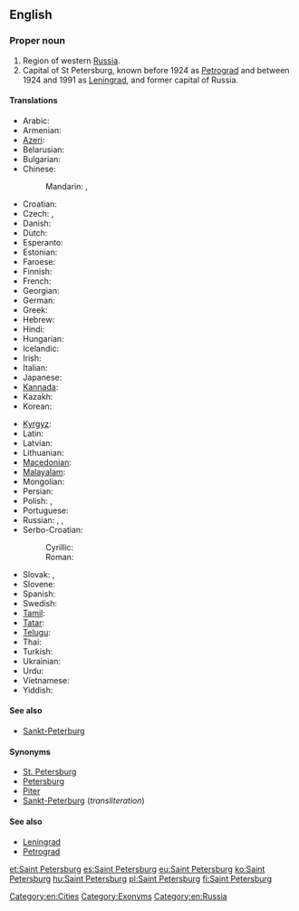 ==English==
{{wikipedia}}

===Proper noun===
{{en-proper noun|head=[[saint|Saint]] [[Petersburg]]}}

# Region of western [[Russia]].
# Capital of St Petersburg, known before 1924 as [[Petrograd]] and between 1924 and 1991 as [[Leningrad]], and former capital of Russia.

====Translations====
{{trans-top|city}}
* Arabic: {{t|ar|سانت بطرسبرغ|m|tr=sant buTrusburgh}}
* Armenian: {{t-|hy|Սանկտ Պետերբուրգ|tr=Sankt Peterburg}}
* [[Azeri]]: {{t|az|Sankt-Peterburq|xs=Azeri}}
* Belarusian: {{t|be|Санкт-Пецярбург|m|tr=Sankt-Pecjarbúrh|xs=Belarusian}}
* Bulgarian: {{t|bg|Санкт Петербург|m|tr=Sankt Peterburg}}
* Chinese:
*: Mandarin: {{t-|cmn|聖彼得堡|sc=Hani}},  {{t-|cmn|圣彼得堡|tr=Shèng-Bǐdebǎo|sc=Hani}}
* Croatian: {{t-|hr|Sankt Peterburg|m}}
* Czech: {{t|cs|Sankt Petěrburg|m}},  {{t|cs|Petrohrad|m}}
* Danish: {{t|da|Sankt Petersborg}}
* Dutch: {{t+|nl|Sint-Petersburg}}
* Esperanto: {{t-|eo|Sankt-Peterburgo|xs=Esperanto}}
* Estonian: {{t-|et|Peterburi}}
* Faroese: {{t|fo|St. Pætursborg}}
* Finnish: {{t+|fi|Pietari}}
* French: {{t+|fr|Saint-Pétersbourg}}
* Georgian: {{t|ka|სანქტ-პეტერბურგი|tr=Sank't-Peterburgi|sc=Geor|xs=Georgian}}
* German: {{t-|de|Sankt Petersburg|n}}
* Greek: {{t|el|Αγία Πετρούπολη|tr=Agía Petroúpoli}}
* Hebrew: {{t|he|סנט פטרסבורג|tr=sant petersburg}}
* Hindi: {{t|hi|सेंट पीटर्सबर्ग|tr=seṇṭ pīṭarsbarg|xs=Hindi}}
* Hungarian: {{t+|hu|Szentpétervár}}
* Icelandic: {{t|is|Sankti Pétursborg|f}}
* Irish: {{t|ga|Cathair Pheadair|f}}
* Italian: {{t+|it|San Pietroburgo|m}}
* Japanese: {{t-|ja|サンクトペテルブルク|tr=Sankutopeteruburuku}}
* [[Kannada]]: {{t|kn|ಸೇಂಟ್ ಪೀಟರ್ಸ್‌ಬರ್ಗ್|sc=Knda|xs=Kannada}}
* Kazakh: {{t|kk|Сән-Питербор|sc=Cyrl|xs=Kazakh}}
* Korean: {{t+|ko|상트페테르부르크|tr=Sangteupetereubureugeu|sc=Hang}}
{{trans-mid}}
* [[Kyrgyz]]: {{t-|ky|Санкт-Петербург|sc=Cyrl|xs=Kyrgyz}}
* Latin: {{t|la|Petropolis}}
* Latvian: {{t|lv|Sanktpēterburga|f|xs=Latvian}}
* Lithuanian: {{t|lt|Sankt Peterburgas|m|xs=Lithuanian}}
* [[Macedonian]]: {{t+|mk|Санкт Петербург|m|tr=Sankt Péterburg}}
* [[Malayalam]]: {{t|ml|സെന്റ് പീറ്റേഴ്സ്ബര്‍ഗ്|sc=Mlym|xs=Malayalam}}
* Mongolian: {{t-|mn|Санкт-Петербург|tr=Sankt-Peterbúrg|sc=Cyrl|xs=Mongolian}}
* Persian: {{t|fa|سن پترزبورگ|tr=San Peterzburg|xs=Persian}}
* Polish: {{t+|pl|Petersburg|m}}, {{t-|pl|Sankt Petersburg|m}}
* Portuguese: {{t|pt|São Petersburgo|m}}
* Russian: {{t+|ru|Санкт-Петербург|m|tr=Sankt-Peterbúrg}},  {{t+|ru|Петербург|m|tr=Peterbúrg}},  {{qualifier|colloquial}} {{t+|ru|Питер|m|tr=Píter}}
* Serbo-Croatian:
*: Cyrillic: {{t|sh|Санкт Петербург|m|sc=Cyrl|xs=Serbo-Croatian}}
*: Roman: {{t|sh|Sankt Peterburg|m|xs=Serbo-Croatian}}
* Slovak: {{t-|sk|Sankt Peterburg|m}}, {{t|sk|Petrohrad|m}}
* Slovene: {{t-|sl|Sankt Peterburg|m}}
* Spanish: {{t|es|San Petersburgo|m}}
* Swedish: {{t-|sv|Sankt Petersburg}}
* [[Tamil]]: {{t|ta|சென் பீட்டர்ஸ்பேர்க்|xs=Tamil}}
* [[Tatar]]: {{t-|tt|Санкт-Петербург|sc=Cyrl|xs=Tatar}}
* [[Telugu]]: {{t|te|సెయింట్ పీటర్స్‌బర్గ్}}
* Thai: {{t|th|เซนต์ปีเตอร์สเบิร์ก|tr=sayn-bpee-dtêr-sà-bèrk}}
* Turkish: {{t-|tr|St. Petersburg}}
* Ukrainian: {{t-|uk|Санкт-Петербург|m|tr=Sankt-Peterbúrh|xs=Ukrainian}}
* Urdu: {{t|ur|سینٹ پیٹرز برگ|xs=Urdu}}
* Vietnamese: {{t-|vi|Sankt-Peterburg|xs=Vietnamese}}
* Yiddish: {{t|yi|פעטערבורג|sc=Hebr|xs=Yiddish}}
{{trans-bottom}}

====See also====
* [[Sankt-Peterburg]]

====Synonyms====
* [[St. Petersburg]]
* [[Petersburg]] {{qualifier|informal}}
* [[Piter]] {{qualifier|colloquial}}
* [[Sankt-Peterburg]] (''transliteration'')

====See also====
* [[Leningrad]]
* [[Petrograd]]

[[Category:en:Cities]]
[[Category:Exonyms]]
[[Category:en:Russia]]

[[et:Saint Petersburg]]
[[es:Saint Petersburg]]
[[eu:Saint Petersburg]]
[[ko:Saint Petersburg]]
[[hu:Saint Petersburg]]
[[pl:Saint Petersburg]]
[[fi:Saint Petersburg]]